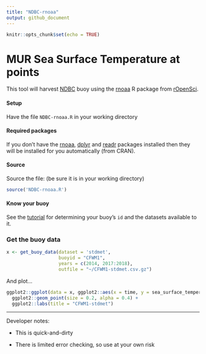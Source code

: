 ```yaml
---
title: "NDBC-rnoaa"
output: github_document
---
```


```r
knitr::opts_chunk$set(echo = TRUE)
```

# MUR Sea Surface Temperature at points

This tool will harvest [NDBC](https://www.ndbc.noaa.gov/) buoy using the [rnoaa](https://docs.ropensci.org/rnoaa/) R package from [rOpenSci](https://ropensci.org/).

#### Setup

Have the file `NDBC-rnoaa.R` in your working directory

#### Required packages

If you don't have the [rnoaa](https://CRAN.R-project.org/package=rnoaa), [dplyr](https://CRAN.R-project.org/package=dplyr) and [readr](https://CRAN.R-project.org/package=readr) packages installed then they will be installed for you automatically (from CRAN).

#### Source

Source the file: (be sure it is in your working directory)

```r
source('NDBC-rnoaa.R')
```

#### Know your buoy

See the [tutorial](../tutorials/NDBC-buoydata) for determining your buoy's `id` and the datasets available to it.

### Get the buoy data

```r
x <- get_buoy_data(dataset = 'stdmet',
                   buoyid = "CFWM1",
                   years = c(2014, 2017:2018),
                   outfile = "~/CFWM1-stdmet.csv.gz")
```
And plot...

```r
ggplot2::ggplot(data = x, ggplot2::aes(x = time, y = sea_surface_temperature)) +
  ggplot2::geom_point(size = 0.2, alpha = 0.4) + 
  ggplot2::labs(title = "CFWM1-stdmet") 
```

---

Developer notes:

 - This is quick-and-dirty
 
 - There is limited error checking, so use at your own risk
 